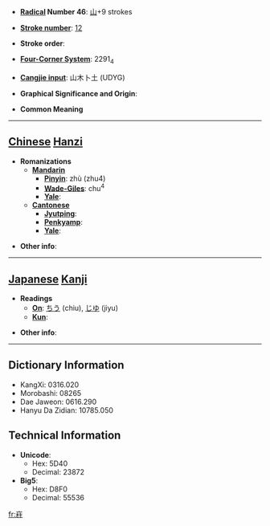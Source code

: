 * '''[[Wiktionary:Chinese radical index| Radical]] Number 46''': [[Wiktionary:Chinese radical index 山|山]]+9 strokes

* '''[[Wiktionary:Chinese total strokes index|Stroke number]]''': [[Wiktionary:Chinese total strokes index 12|12]]

* '''Stroke order''': 

* '''[[Wiktionary:Chinese four corner index|Four-Corner System]]''': 2291<sub>4</sub>

* '''[[Wiktionary:Chinese Cangjie index|Cangjie input]]''': 山木卜土 (UDYG)

* '''Graphical Significance and Origin''': 

* '''Common Meaning'''

----

== [[Chinese]] [[Hanzi]] ==

* '''Romanizations'''
** '''[[Mandarin]]'''
*** '''[[Pinyin]]''': zhù (zhu4)
*** '''[[Wade-Giles]]''': chu<sup>4</sup>
*** '''[[Yale]]''': 
** '''[[Cantonese]]'''
*** '''[[Jyutping]]''':
*** '''[[Penkyamp]]''': 
*** '''[[Yale]]''': 

* '''Other info''': 

----

== [[Japanese]] [[Kanji]] ==

* '''Readings'''
** '''[[On]]''': [[ちう]] (chiu), [[じゆ]] (jiyu)
** '''[[Kun]]''': 

* '''Other info''':  

----

== Dictionary Information ==

* KangXi: 0316.020
* Morobashi: 08265
* Dae Jaweon: 0616.290
* Hanyu Da Zidian: 10785.050

== Technical Information ==

* '''Unicode''':
** Hex: 5D40
** Decimal: 23872
* '''Big5''':
** Hex: D8F0
** Decimal: 55536

[[fr:嵀]]